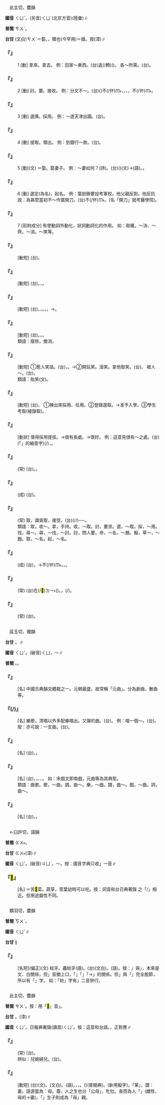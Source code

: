
=={{ruby|取|ㄑㄩˇ}}==

　此主切，麌韻

'''國音''' <rt>ㄑㄩˇ</rt>。(另音)<rt>ㄑㄩˋ</rt>(北京方音)(陸彙)∥

'''普閩''' <rt>ㄘㄨˋ</rt>。

'''台甘''' (文白)<rt>ㄘㄨˋ</rt>{{ruby|。|ㄘㄨ˪}}＝娶{{ruby|→|ㄘㄨ˫}}。{{ruby|(語)|ㄑㄧㄨˋ}}，贖也(今罕用){{ruby|。|ㄑㄧㆫˋ/ㄑㄧㆧˋ}}＝搶。按{{ruby|：|ㄑㄧˋ}}(漳)∥

    

==='''『{{ruby|取|ㄑㄩˇ}}』'''===
:1  [動] 拿來。拿去。 例：回家～東西。(台)返(/轉){{ruby|·|ㄉㆭˋ}}{{ruby|去|·ㄎㄧ˪}}{{ruby|厝|ㄘㄨ˪}}{{ruby|裏|ㄋㄧㆷ}}{{ruby|<mark>&#xffea2;</mark>|ㄊㆤㆷ}}{{ruby|物|ㄇㆭㆷ ͘/ㄇㄧㆷ ͘}}({{ruby|來|ㄌㄞˊ}})。 各～所需。(台){{ruby|各|ㄍㆦㆶ}}{{ruby|人|ㄌㄤˊ}}{{ruby|可|ㄎㄜˋ}}{{ruby|以|ㄧˋ}}{{ruby|提|ㄊㆤㆷ ͘}}{{ruby|伊|ㄧ}}{{ruby|所|ㄙㆦˋ}}{{ruby|需|ㄙㄨ}}{{ruby|要|ㄧㄠ˪}}{{ruby|丌|ㆤ}}{{ruby|物|ㄇㄧㆷ ͘/ㄇㆭㆷ ͘}}{{ruby|去|ㄎㄧ˪}}。
    

==='''『{{ruby|取|ㄑㄩˇ}}』'''===
:2  [動] 討。要。接收。 例：分文不～。(台)({{ruby|熱|ㆢㄧㄚㆵ ͘/ㄌㄧㄚㆵ ͘}}{{ruby|心|ㄒㄧㆬ}}{{ruby|幫|ㄅㄤ}}{{ruby|忙|ㆠㄤˊ}}{{ruby|或|ㄏㄧㆤㆶ ͘}}{{ruby|送|ㄙㄤ˪}}{{ruby|物|ㄇㆭㆷ ͘/ㄇㄧㆷ ͘}}{{ruby|付|ㄏㆦ˫}}{{ruby|人|ㄌㄤˊ}})不(/伓)<rt>ㆬ˫</rt>{{ruby|免|ㆠㄧㄢˋ}}{{ruby|錢|ㄐㆪˊ}}，{{ruby|汝|ㄌㄧˋ}}{{ruby|<mark>&#xffa49;</mark>|ㆠㆤㆷ/ㆠㄨㆤㆷ ͘}}{{ruby|愛|ㄞ˪}}，{{ruby|付|ㄏㆦ˫}}{{ruby|汝|·ㄌㄧˋ}}，{{ruby|錢|ㄐㆪˊ}}，{{ruby|我|ㆣㄨㄚˋ}}{{ruby|<mark>&#xffaca;</mark>|ㄇㄚ˫}}不(/伓)<rt>ㆬ˫</rt>{{ruby|收|ㄒㄧㄨ}}。
    

==='''『{{ruby|取|ㄑㄩˇ}}』'''===
:3  [動] 選擇。採用。 例：～道天津出國。(台){{ruby|採|ㄘㄞˋ}}{{ruby|取|ㄘㄨˋ}}{{ruby|經|ㄍㄧㄥ}}{{ruby|由|ㄧㄨˊ}}{{ruby|天|ㄊㄧㄢ}}{{ruby|津|ㄉㄧㄣ}}{{ruby|丌|ㆤ}}{{ruby|路|ㄌㆦ˫}}{{ruby|程|ㄉㄧㄥˊ}}{{ruby|出|ㄘㄨㆵ}}{{ruby|國|ㄍㆦㆶ}}。
    

==='''『{{ruby|取|ㄑㄩˇ}}』'''===
:4  [動] 提取。領出。 例：到銀行～款。(台){{ruby|去|ㄎㄧ˪}}{{ruby|銀|ㆣㄨㄣˊ/ㆣㄧㄣˊ}}{{ruby|行|ㄏㄤˊ}}{{ruby|領|ㄋㄧㄚˋ}}{{ruby|錢|ㄐㆪˊ}}{{ruby|項|ㄏㄤ˫}}。
    

==='''『{{ruby|取|ㄑㄩˇ}}』'''===
:5  [動](文) ＝娶。娶妻子。 例：～妻如何？(詩)。(台)({{ruby|娶|ㄘㄨ˫}})(文)→{{ruby|娶|ㄘㄨㄚ˫}}(語)。{{ruby|娶|ㄘㄨㄚ˫}}{{ruby|<mark>&#xffa44;</mark>|ㆠㆦˋ}}{{ruby|怎|ㄗㄨㆩˋ}}{{ruby|樣|ㄧㆧ˫/ㄧㆫ˫}}。
    

==='''『{{ruby|取|ㄑㄩˇ}}』'''===
:6  [動] 選定(為名)，起名{{ruby|字|ㄗ}}。 例：葉劍鋒要投考軍校。他父親反對。他反抗說：為甚麼當初不～作葉開刀。(台){{ruby|當|ㄉㆲ}}{{ruby|初|ㄘㆦ}}{{ruby|是|ㄒㄧ˫}}{{ruby|按|ㄢ˪}}{{ruby|怎|ㄗㄨㆩˋ}}不(/伓)<rt>ㆬ˫</rt>{{ruby|共|ㄍㄚ˫}}{{ruby|我|ㆣㄨㄚˋ}}{{ruby|號|ㄏㄜ˫}}{{ruby|做|ㄗㄨㆤ˪/ㄗㄜ˪}}{{ruby|葉|ㄧㄚㆴ ͘}}{{ruby|開|ㄎㄨㄧ}}{{ruby|刀|ㄉㄜ}}。(名「開刀」就考醫學院)。
    

==='''『{{ruby|取|ㄑㄩˇ}}』'''===
:7  [前附成分] 有使動詞外動化，狀詞動詞化的作用。 如：取暖。～決、～齊。～消。～笑等。
    

==='''『{{ruby|取|ㄑㄩˇ}}{{ruby|暖|ㄋㄨㄢˇ}}』'''===
: [動短] (台){{ruby|尋|ㄘㄨㆤ˫/ㄘㆤ˫}}{{ruby|燒|ㄒㄧㄠ}}{{ruby|烙|ㄌㄜ˫}}{{ruby|丌|ㆤ}}{{ruby|所|ㄙㆦˋ}}{{ruby|在|ㄗㄞ˫}}{{ruby|烘|ㄏㄤ}}{{ruby|燒|ㄒㄧㄜ}}。
    

==='''『{{ruby|取|ㄑㄩˇ}}{{ruby|決|ㄐㄩㄝˊ}}』'''===
: [動短] (台){{ruby|取|ㄘㄨˋ}}{{ruby|決|ㄍㄨㄚㆵ}}。{{ruby|做|ㄗㄨㆤ˪/ㄗㄜ˪}}{{ruby|適|ㄒㄧㆤㆶ}}{{ruby|當|ㄉㆲ˪}}{{ruby|丌|ㆤ}}{{ruby|判|ㄆㄨㆩ˪}}{{ruby|斷|ㄉㄨㄢ˫}}，{{ruby|加|ㄍㄚ}}{{ruby|以|ㄧˋ}}{{ruby|決|ㄍㄨㄚㆵ}}{{ruby|定|ㄉㄧㄥ˫}}。
    

==='''『{{ruby|取|ㄑㄩˇ}}{{ruby|齊|ㄑㄧˊ}}』'''===
: [動短] (台){{ruby|取|ㄘㄨˋ}}{{ruby|齊|ㄗㄨㆤˊ/ㄗㆤˊ}}。{{ruby|配|ㄆㄨㆤ˪}}{{ruby|合|ㄏㄚㆴ ͘}}{{ruby|各|ㄍㆦㆶ}}{{ruby|種|ㄐㄧㄥˋ}}{{ruby|丌|ㆤ}}{{ruby|情|ㄐㄧㄥˊ}}{{ruby|形|ㄏㄧㄥˊ}}，{{ruby|做|ㄗㄨㆤ˪/ㄗㄜ˪}}{{ruby|適|ㄒㄧㆤㆶ}}{{ruby|當|ㄉㆲ˪}}{{ruby|丌|ㆤ}}{{ruby|安|ㄢ}}{{ruby|排|ㄅㄞˊ}}。{{ruby|使|ㄙㄨˋ}}{{ruby|整|ㄐㄧㄥˋ}}{{ruby|齊|ㄗㄨㆤˊ/ㄗㆤˊ}}。{{ruby|安|ㄢ}}{{ruby|排|ㄅㄞˊ}}{{ruby|付|ㄏㆦ˫}}{{ruby|伊|ㄧ}}{{ruby|整|ㄐㄧㄥˋ}}{{ruby|齊|ㄗㄨㆤˊ/ㄗㆤˊ}}{{ruby|好|ㄏㄜˋ}}{{ruby|細|ㄙㄨㆤ˪/ㄙㆤ˪}}。→{{ruby|<mark>&#xf8e63;</mark>|ㄑㄧㆤㆶ ͘}}{{ruby|齊|ㄗㄨㆤˊ/ㄗㆤˊ}}{{ruby|齊|ㄗㄨㆤˊ/ㄗㆤˊ}}。
:
    

==='''『{{ruby|取|ㄑㄩˇ}}{{ruby|消|ㄒㄧㄠ}}』'''===
: [動短] (台){{ruby|取|ㄘㄨˋ}}{{ruby|消|ㄒㄧㄠ}}。{{ruby|無|ㆠㄜˊ}}{{ruby|準|ㄗㄨㄣˋ}}{{ruby|算|ㄙㆭ˪}}。{{ruby|準|ㄗㄨㄣˋ}}{{ruby|抵|ㄉㄨˋ}}{{ruby|好|ㄏㄜˋ}}{{ruby|去|ㄎㄧ˪}}。
:類語：廢除，撤消。
:
    

==='''『{{ruby|取|ㄑㄩˇ}}{{ruby|笑|ㄒㄧㄠˋ}}』'''===
: [動短] ①惹人笑話。(台){{ruby|引|ㄧㄣˋ}}{{ruby|人|ㄌㄤˊ}}{{ruby|愛|ㄞ˪}}{{ruby|笑|ㄑㄧㄜ˪}}，{{ruby|討|ㄊㄜˋ}}{{ruby|見|ㄍㄧㄢ˪}}{{ruby|笑|ㄒㄧㄠ˪}}。→②開玩笑。滾笑。拿他取笑。(台){{ruby|含|ㄏㆰ}}{{ruby|伊|ㄧ}}{{ruby|滾|ㄍㄨㄣ˪}}{{ruby|笑|ㄑㄧㄜ˪}}。 被人～。(台){{ruby|被|ㄅㄧ˫}}{{ruby|人|ㄌㄤˊ}}{{ruby|恥|ㄊㄧˋ}}{{ruby|笑|ㄑㄧㄜ˪}}。
:類語：貽笑(文)。
:
:
    

==='''『{{ruby|錄|ㄌㄨˋ}}{{ruby|取|ㄑㄩˇ}}』'''===
: [動短] (台){{ruby|錄|ㄌㆦㆶ ͘/ㄌㄧㆦㆶ ͘}}{{ruby|取|ㄘㄨˋ}}。 ①揀出來採用、任用。②登錄選取。→准予入學。③學生考取(被錄取)。
    

==='''『{{ruby|可|ㄎㄜˇ}}{{ruby|取|ㄑㄩˇ}}』'''===
: [動狀] 值得採用提拔。→很有長處。→很好。 例：這意見很有～之處。(台){{ruby|<mark>&#xffb50;</mark>|ㄐㄧㆵ}}(「{{ruby|此|ㄐㄧˋ}}{{ruby|一|ㄐㄧㆵ ͘}}」的縮音字)(/{{ruby|此|ㄐㄧㆵ}}){{ruby|個|ㆤˊ}}{{ruby|意|ㄧ˪}}{{ruby|見|ㄍㄧㄢ˪}}{{ruby|真|ㄐㄧㄣ}}{{ruby|有|ㄨ˫}}{{ruby|可|ㄎㄜˋ}}{{ruby|取|ㄘㄨˋ}}{{ruby|丌|ㆤ}}{{ruby|所|ㄙㆦˋ}}{{ruby|在|ㄗㄞ˫}}，{{ruby|真|ㄐㄧㄣ}}{{ruby|好|ㄏㄜˋ}}。
    

==='''『{{ruby|取|ㄑㄩˇ}}{{ruby|信|ㄒㄧㄣˋ}}{{ruby|於|ㄩˊ}}{{ruby|人|ㄖㄣˊ}}』'''===
: (常) (台){{ruby|得|ㄉㄧㆵ}}{{ruby|著|ㄉㄧㄜㆷ ͘}}{{ruby|人|ㄌㄤˊ}}{{ruby|丌|ㆤ}}{{ruby|信|ㄒㄧㄣ˪}}{{ruby|用|ㄧㆲ˫}}。{{ruby|有|ㄨ˫}}{{ruby|人|ㄌㄤˊ}}{{ruby|信|ㄒㄧㄣ˪}}{{ruby|用|ㄧㆲ˫}}。
    

==='''『{{ruby|自|ㄗˋ}}{{ruby|取|ㄑㄩˇ}}{{ruby|滅|ㄇㄧㄝˋ}}{{ruby|亡|ㄨㄤˊ}}』'''===
: (成) (台){{ruby|家|ㄍㄚ}}{{ruby|己|ㄉㄧ˫/ㄍㄧ˫}}{{ruby|尋|ㄘㄨㆤ˫/ㄘㆤ˫}}{{ruby|死|·ㄒㄧˋ}}{{ruby|路|ㄌㆦ˫}}。
    

==='''『{{ruby|分|ㄈㄣ}}{{ruby|文|ㄨㄣˊ}}{{ruby|不|ㄅㄨˋ}}{{ruby|取|ㄑㄩˇ}}』'''===
: (常) 取，謂貪取，接受。(台){{ruby|無|ㆠㄜˊ}}{{ruby|<mark>&#xffa49;</mark>|ㆠㆤㆷ/ㆠㄨㆤㆷ ͘}}{{ruby|收|ㄒㄧㄨ}}(/{{ruby|受|ㄒㄧㄨ˫}}/{{ruby|<mark>&#xffea2;</mark>|ㄊㆤㆷ ͘}}){{ruby|人|ㄌㄤˊ}}{{ruby|半|ㄅㄨㆩ˪}}{{ruby|丌|ㆤ}}{{ruby|錢|ㄐㆪˊ}}──{{ruby|無|ㆠㄜˊ}}{{ruby|貪|ㄊㆰ}}{{ruby|財|ㄗㄞˊ}}。
:類語：取，收～。拿，手持。收，～取。討，要求。選，～取。採，～用。找，尋～。尋，～找，～討。討，問人要。命，～名，～題。擬，草～，～題。取，～名。起，～名。
:
    

==='''『{{ruby|捨|ㄕㄜˇ}}{{ruby|生|ㄕㄥ}}{{ruby|取|ㄑㄩˇ}}{{ruby|義|ㄧˋ}}』'''===
: (成) (台){{ruby|甘|ㄍㆰ}}{{ruby|願|ㆣㄨㄢ˫}}{{ruby|拼|ㄅㄧㆩ˪}}{{ruby|生|ㄙㆥ/ㄒㆪ}}{{ruby|死|ㄒㄧˋ}}，{{ruby|寧|ㄌㄧㄥˊ}}{{ruby|可|ㄎㄜˋ}}→{{ruby|寧|ㄌㄧㄥ˫}}{{ruby|可|ㄎㆦ}}{{ruby|無|ㆠㄜˊ}}{{ruby|性|ㄙㆥ˪/ㄒㆪ˪}}{{ruby|命|ㄇㄧㄚ˫}}{{ruby|亦|ㄧㄚㆷ ͘}}不(/伓)<rt>ㆬ˫</rt>{{ruby|違|ㄨㄧˊ}}{{ruby|背|ㄅㆤ˫/ㄅㆤ˪/ㄅㄨㆤ˫/ㄅㄨㆤ˪}}{{ruby|道|ㄉㄜ˫}}{{ruby|義|ㆣㄧ˫}}。{{ruby|為|ㄨㄧ˫}}{{ruby|正|ㄐㄧㄥ˪}}{{ruby|義|ㆣㄧ˫}}{{ruby|而|ㆢㄧˊ/ㄌㄧˊ}}{{ruby|犧|ㄏㄧ}}{{ruby|牲|ㄒㄧㄥ}}{{ruby|性|ㄒㄧㄥ˪}}{{ruby|命|ㆠㄧㄥ˫}}。{{ruby|重|ㄉㄧㆲ˫}}{{ruby|義|ㆣㄧ˫}}{{ruby|輕|ㄎㄧㄥ}}{{ruby|生|ㄒㄧㄥ}}。
    

==='''『{{ruby|就|ㄐㄧㄡˋ}}{{ruby|地|ㄉㄧˋ}}{{ruby|取|ㄑㄩˇ}}{{ruby|材|ㄘㄞˊ}}』'''===
: (常) (台)在(/<mark>&#xf9853;</mark>)<rt>ㄉㄧ˫</rt>{{ruby|本|ㄅㄨㄣˋ}}{{ruby|地|ㄉㄨㆤ˫/ㄉㆤ˫}}({{ruby|就|ㄐㄧㄨ˫}}{{ruby|近|ㄍㄨㄣ˫/ㄍㄧㄣ˫}}){{ruby|選|ㄙㄨㄢˋ}}{{ruby|取|ㄘㄨˋ}}{{ruby|人|ㆢㄧㄣˊ/ㄌㄧㄣˊ}}{{ruby|材|ㄗㄞˊ}}。{{ruby|採|ㄘㄞˋ}}{{ruby|用|ㄧㄥ˫/ㄧㆲ˫}}{{ruby|本|ㄅㄨㄣˋ}}{{ruby|地|ㄉㄨㆤ˫/ㄉㆤ˫}}{{ruby|出|ㄘㄨㆵ}}{{ruby|身|ㄒㄧㄣ}}{{ruby|丌|ㆤ}}{{ruby|人|ㆢㄧㄣˊ/ㄌㄧㄣˊ}}{{ruby|材|ㄗㄞˊ}}，{{ruby|不|ㄅㄨㆵ}}{{ruby|必|ㄅㄧㆵ}}{{ruby|外|ㆣㄨㄚ˫}}(/{{ruby|遠|ㄨㄢˋ}}){{ruby|求|ㄍㄧㄨˊ}}。
    

==='''『{{ruby|敗|ㄅㄞˋ}}{{ruby|中|ㄓㄨㄥ}}{{ruby|取|ㄑㄩˇ}}{{ruby|勝|ㄕㄥˋ}}』'''===
: (常) (台){{ruby|挽|ㆠㄢˋ}}{{ruby|回|ㄏㆤˊ/ㄏㄨㆤˊ}}{{ruby|敗|ㄅㄞ˫}}{{ruby|勢|ㄙㆤ˪}}{{ruby|終|ㄐㄧㆲ}}{{ruby|於|ㄧ/ㄨ}}{{ruby|得|ㄉㄧㆵ}}{{ruby|著|ㄉㄧㄜㆷ ͘}}{{ruby|勝|ㄒㄧㄥ˪}}{{ruby|利|ㄌㄧ˫}}。
    

=={{ruby|曲|ㄑㄩˇ}}==

　區玉切，燭韻

'''台甘''' {{ruby|(文)|ㄎㄧㆦㆶ}}。{{ruby|(語)|ㄎㄧㆤㆶ}}∥

'''國音''' <rt>ㄑㄩˇ</rt>。(破音)<rt>ㄑㄩ</rt>，{{ruby|彎|ㄨㄢ}}～∥

'''普閩''' {{ruby|(文)|ㄎㄧㆦㆶ}}。{{ruby|(語)|ㄎㄧㆤㆶ}}。

    

==='''『{{ruby|曲|ㄑㄩˇ}}』'''===
: [名] 中國古典韻文體裁之一。元朝最盛，故常稱「元曲」。分為劇曲，散曲等。
    

==='''『{{ruby|曲|ㄑㄩˇ}}{{ruby|兒|ㄦ}}(/{{ruby|子|·ㄗˇ}})』'''===
: [名] 樂歌，清唱以外多配樂唱出。又彈的曲。(台){{ruby|曲|ㄎㄧㆤㆶ}}。 例：唱一個～。(台){{ruby|唱|ㄑㄧㆧ˪/ㄑㄧㆫ˪}}{{ruby|一|ㄐㄧㆵ ͘}}{{ruby|塊|ㄉㆤ˪}}{{ruby|曲|ㄎㄧㆤㆶ}}。按：亦可說：一支曲。(台){{ruby|一|ㄐㄧㆵ ͘}}{{ruby|條|ㄉㄧㄠˊ}}{{ruby|曲|ㄎㄧㆤㆶ}}。
    

==='''『{{ruby|曲|ㄑㄩˇ}}{{ruby|調|ㄉㄧㄠˋ}}』'''===
: [名] (台){{ruby|曲|ㄎㄧㆤㆶ}}{{ruby|調|ㄉㄧㄠ˫}}。{{ruby|歌|ㄍㄨㄚ}}{{ruby|曲|ㄎㄧㆤㆶ}}{{ruby|丌|ㆤ}}{{ruby|韻|ㄨㄣ˫}}{{ruby|調|ㄉㄧㄠ˫}}。
    

==='''『{{ruby|戲|ㄒㄧˋ}}{{ruby|曲|ㄑㄩˇ}}』'''===
: [名] (台){{ruby|戲|ㄏㄧ˪}}{{ruby|劇|ㄍㄧㆦㆶ ͘}}{{ruby|丌|ㆤ}}{{ruby|曲|ㄎㄧㆤㆶ}}{{ruby|文|ㆠㄨㄣˊ}}，{{ruby|包|ㄅㄠ}}{{ruby|括|ㄍㄨㄚㆵ}}，{{ruby|唱|ㄑㄧㆧ˪/ㄑㄧㆫ˪}}、{{ruby|科|ㄎㄨㆤ/ㄎㆤ}}、{{ruby|白|ㄅㆤㆷ ͘}}。 如：宋戲文即南戲，元曲等為其典型。
:類語：曲歌。歌，～曲。調，曲～。樂，～曲。譜，曲～。戲，～曲。詞，曲～。
:
    

==='''『{{ruby|歌|ㄍㄜ}}{{ruby|曲|ㄑㄩˇ}}』'''===
: [名] (台){{ruby|歌|ㄍㄨㄚ}}{{ruby|曲|ㄎㄧㆤㆶ}}。{{ruby|配|ㄆㄨㆤ˪}}{{ruby|合|ㄏㄚㆴ ͘}}{{ruby|音|ㄧㆬ}}{{ruby|樂|ㆣㄚㆶ ͘}}{{ruby|丌|ㆤ}}{{ruby|曲|ㄎㄧㆤㆶ}}。
    

=={{ruby|苣|ㄑㄩˇ}}==

　←臼許切，語韻

'''普閩''' <rt>ㄍㄨ˫</rt>。

'''台甘''' <rt>ㄍㄨ˫</rt>{{ruby|。|ㄍㄧ˫}}(漳)∥

'''國音''' <rt>ㄑㄩˇ</rt>。(破音)<rt>ㄐㄩˋ</rt>，{{ruby|萵|ㄨㄛ}}～。按：國音字典只收{{ruby|「|ㄐㄩˋ}}」一音∥

    

==='''『{{ruby|苣|ㄑㄩˇ}}<mark>&#xf90f7;</mark>{{ruby|·|ㄇㄞ}}{{ruby|菜|ㄘㄞˋ}}』'''===
: [名] ＝苦<mark>&#xf90f7;</mark>菜。蔬草，莖葉幼時可以吃。按：詞音和台日典著錄 之「{{ruby|苦|ㄎㆦˋ}}{{ruby|尾|ㆠㄨㆤˋ/ㆠㆤˋ}}{{ruby|菜|ㄘㄞ˪}}/{{ruby|鬼|ㄍㄨㄧˋ}}{{ruby|仔|ㄚ}}{{ruby|菜|ㄘㄞ˪}}」相近。但用途屬性不同。
    

=={{ruby|齲|ㄑㄩˇ}}==

　顆羽切，麌韻

'''普閩''' <rt>ㄎㄨˋ</rt>。

'''國音''' <rt>ㄑㄩˇ</rt>∥

'''台甘''' {{ruby|(文)|ㄍㄨˋ}}∥

    

==='''『{{ruby|齲|ㄑㄩˇ}}{{ruby|齒|ㄔˇ}}』'''===
: [名短](偏正)(文) 蛀牙。蟲蛀牙(語)。(台){{ruby|蛀|ㄗㄨ˪}}{{ruby|齒|ㄎㄧˋ}}(文白)。{{ruby|蛀|ㄐㄧㄨ˪}}{{ruby|齒|ㄎㄧˋ}}(語)。按：{{ruby|「|ㄗㄨ˪}}」與{{ruby|「|ㄐㄧㄨ˪}}」，本來是文、白關係，但{{ruby|「|ㄗㄨ˪}}」音猶上口，{{ruby|像|ㄑㄧㆫ˫/ㄑㄧㆧ˫}}「{{ruby|目|ㆠㄚㆶ ͘}}{{ruby|珠|ㄗㄨ}}」{{ruby|丌|ㆤ}}「{{ruby|珠|ㄗㄨ}}」「→{{ruby|睭|ㄐㄧㄨ}}」的關係。但{{ruby|「|ㄐㄧㄨ}}」與「{{ruby|珠|ㄗㄨ}}」完全脫節，所以有「{{ruby|睭|ㄐㄧㄨ}}」字。 如：「蛀」字有{{ruby|「|ㄗㄨ˪}}{{ruby|、|ㄐㄧㄨ˪}}」二音併行。
    

=={{ruby|娶|ㄑㄩˇ}}==

　此主切，麌韻

'''普閩''' <rt>ㄘㄨˋ</rt>。按：用「<mark>&#xffb7e;</mark>」音{{ruby|「|ㄘㄨㄚ˫}}」。

'''台甘''' {{ruby|(文)|ㄘㄨ˪}}{{ruby|、|ㄘㄨ˫}}。{{ruby|(語)|ㄘㄨㄚ˫}}{{ruby|。|ㄑㄧ˫}}(漳)∥

'''國音''' <rt>ㄑㄩˇ</rt>。日報典著錄(讀音)<rt>ㄑㄩˋ</rt>。按：這音和台語{{ruby|(文)|ㄘㄨ˫}}。{{ruby|(語)|ㄘㄨㄚ˫}}，正對應∥

    

==='''『{{ruby|娶|ㄑㄩˇ}}{{ruby|媳|ㄒㄧˊ}}{{ruby|婦|ㄈㄨˋ}}{{ruby|兒|ㄦ}}』'''===
: (常) (台){{ruby|娶|ㄘㄨㄚ˫}}{{ruby|<mark>&#xffa44;</mark>|ㆠㆦˋ}}。
:辨似：兒媳婦兒。(台){{ruby|新|ㄒㄧㆬ}}{{ruby|婦|ㄅㄨ˫}}。
:
    

==='''『{{ruby|娶|ㄑㄩˇ}}{{ruby|親|ㄑㄧㄣ}}』'''===
: [動短] (台){{ruby|娶|ㄘㄨ˫}}{{ruby|親|ㄑㄧㄣ}}(文)。{{ruby|娶|ㄘㄨㄚ˫}}{{ruby|親|ㄑㄧㄣ}}(文白)。{{ruby|嫁|ㄍㆤ˪}}{{ruby|娶|ㄘㄨㄚ˫}}(語)。{{ruby|女|ㄌㄧˋ/ㄌㄨˋ}}{{ruby|方|ㄏㆲ}}{{ruby|嫁|ㄍㆤ˪}}{{ruby|出|ㄘㄨㆵ}}{{ruby|或|ㄏㄧㆤㆶ ͘}}{{ruby|出|ㄘㄨㆵ}}{{ruby|嫁|ㄍㆤ˪}}，{{ruby|男|ㄌㆰˊ}}{{ruby|方|ㄏㆲ}}{{ruby|娶|ㄘㄨㄚ˫}}{{ruby|入|ㆢㄧㆴ ͘/ㄌㄧㆴ ͘}}，{{ruby|娶|ㄘㄨㄚ˫}}{{ruby|某|ㆠㆦˋ}}。({{ruby|<mark>&#xffb7e;</mark>|ㄘㄨㄚ˫}}{{ruby|某|ㆠㆦˋ}})(普閩典)。{{ruby|娶|ㄘㄨㄚ˫}}{{ruby|<mark>&#xffa44;</mark>|ㆠㆦˋ}}(新用擬字)。「某」，謂：妻。語源當為：母。蓋，人之生也分「公母」，牝牡。長而為人「{{ruby|<mark>&#xffa44;</mark>|ㆠㆦˋ}}」(雌性、母的→妻)。「{{ruby|<mark>&#xffa44;</mark>|ㆠㆦˋ}}」生子則成為「母」親。
    
